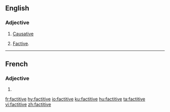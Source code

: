 ==English==
{{wikipedia}}

===Adjective===
{{en-adj|-}}

# {{context|linguistics|of a verb|lang=en}} [[causative|Causative]]
# {{context|linguistics|rare|of a verb|lang=en}} [[factive|Factive]].

----

==French==

===Adjective===
{{fr-adj-form}} {{g|f}}

# {{feminine of|factitif|lang=fr}}

[[fr:factitive]]
[[hy:factitive]]
[[io:factitive]]
[[ku:factitive]]
[[hu:factitive]]
[[ta:factitive]]
[[vi:factitive]]
[[zh:factitive]]